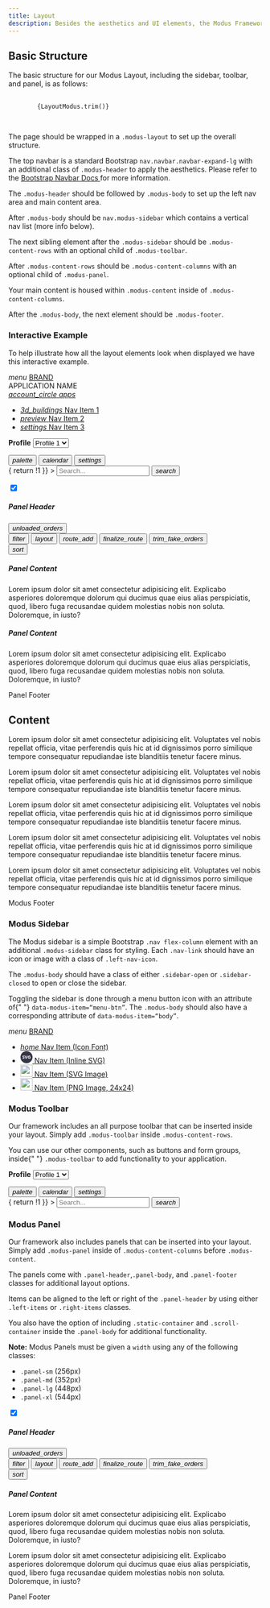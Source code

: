 ```yaml
---
title: Layout
description: Besides the aesthetics and UI elements, the Modus Framework has an optional layout you can use for your web applications.
---
```



<article id="main" className="pr-3">
  <ModusLayoutReferences />
  <h2 id="basic-structure" className="h1 font-weight-bold mt-5">
    Basic Structure
    <a
      className="header-link text-light text-decoration-none font-weight-normal"
      href="#basic-structure"
      aria-label="anchor"
    ></a>
  </h2>
  <p>
    The basic structure for our Modus Layout, including the sidebar, toolbar,
    and panel, is as follows:
  </p>
  <div className="highlight">
    <pre tabIndex={0} className="chroma">
      <code className="language-text" data-lang="text">
        {LayoutModus.trim()}
      </code>
    </pre>
  </div>
  <p>
    The page should be wrapped in a <code>.modus-layout</code> to set up the
    overall structure.
  </p>
  <p>
    The top navbar is a standard Bootstrap
    <code>nav.navbar.navbar-expand-lg</code> with an additional class of
    <code>.modus-header</code> to apply the aesthetics. Please refer to the
    <a href="https://getbootstrap.com/docs/4.6/components/navbar/">
      Bootstrap Navbar Docs
    </a>
    for more information.
  </p>
  <p>
    The <code>.modus-header</code> should be followed by
    <code>.modus-body</code> to set up the left nav area and main content area.
  </p>
  <p>
    After <code>.modus-body</code> should be
    <code>nav.modus-sidebar</code> which contains a vertical nav list (more info
    below).
  </p>
  <p>
    The next sibling element after the <code>.modus-sidebar</code> should be
    <code>.modus-content-rows</code> with an optional child of
    <code>.modus-toolbar</code>.
  </p>
  <p>
    After <code>.modus-content-rows</code> should be
    <code>.modus-content-columns</code> with an optional child of
    <code>.modus-panel</code>.
  </p>
  <p>
    Your main content is housed within <code>.modus-content</code> inside of
    <code>.modus-content-columns</code>.
  </p>
  <p>
    After the <code>.modus-body</code>, the next element should be
    <code>.modus-footer</code>.
  </p>
  <h3 id="interactive-example" className="h2 font-weight-bold mt-3">
    Interactive Example
    <a
      className="header-link text-light text-decoration-none font-weight-normal"
      href="#interactive-example"
      aria-label="anchor"
    ></a>
  </h3>
  <p>
    To help illustrate how all the layout elements look when displayed we have
    this interactive example.
  </p>
  <div className="guide-example-block">
    <div
      className="guide-sample position-relative p-0 border"
      id="interactiveExample"
      style={{ height: "600px", zIndex: 10, backgroundColor: "white" }}
    >
      <div className="modus-layout">
        <nav
          className="navbar nav navbar-expand-lg modus-header"
          id="modusHeader"
        >
          <a id="menuButton" data-modus-item="menu-btn">
            <i className="modus-icon material-icons menu-btn">menu</i>
          </a>
          <a href="#interactive-example" className="navbar-brand">
            BRAND
          </a>
          <div className="navbar-nav mr-auto">
            <div className="navbar-text">
              <span className="h3">APPLICATION NAME</span>
            </div>
          </div>
          <div className="collapse navbar-collapse">
            <div className="navbar-nav ml-auto">
              <a
                href="#interactive-example"
                className="btn btn-lg btn-icon-only btn-text-primary"
              >
                <i className="modus-icon material-icons">account_circle</i>
              </a>
              <a
                href="#interactive-example"
                className="btn btn-lg btn-icon-only btn-text-primary"
              >
                <i className="modus-icon material-icons">apps</i>
              </a>
            </div>
          </div>
        </nav>
        <div
          className="modus-body sidebar-closed"
          data-modus-item="body"
          id="modusBody"
        >
          <nav className="nav flex-column modus-sidebar" id="modusSidebar">
            <ul>
              <li>
                <a href="#interactive-example" className="nav-link active">
                  <span className="left-nav-icon">
                    <i className="modus-icons">3d_buildings</i>
                  </span>
                  Nav Item 1
                </a>
              </li>
              <li>
                <a href="#interactive-example" className="nav-link">
                  <span className="left-nav-icon">
                    <i className="modus-icons">preview</i>
                  </span>
                  Nav Item 2
                </a>
              </li>
              <li>
                <a href="#interactive-example" className="nav-link">
                  <span className="left-nav-icon">
                    <i className="modus-icon material-icons">settings</i>
                  </span>
                  Nav Item 3
                </a>
              </li>
            </ul>
          </nav>
          <div className="modus-content-rows" id="modusContentRows">
            <div className="modus-toolbar" id="modusToolbar">
              <form className="form-inline ml-3 mr-5">
                <div className="form-group">
                  <label className="mr-2">
                    <strong>Profile</strong>
                  </label>
                  <select className="form-control">
                    <option>Profile 1</option>
                    <option>Profile 2</option>
                    <option>Profile 3</option>
                  </select>
                </div>
              </form>
              <button className="btn btn-text-dark btn-lg btn-icon-only">
                <i className="modus-icon material-icons">palette</i>
              </button>
              <button className="btn btn-text-dark btn-lg btn-icon-only">
                <i className="modus-icons">calendar</i>
              </button>
              <button className="btn btn-text-dark btn-lg btn-icon-only">
                <i className="modus-icon material-icons">settings</i>
              </button>
              <form
                className="form-inline ml-5"
                onSubmit={() => {
                  return !1
                }}
              >
                <input
                  type="text"
                  className="form-control"
                  placeholder="Search..."
                />
                <button className="btn btn-text-dark btn-lg btn-icon-only ml-2">
                  <i className="modus-icon material-icons">search</i>
                </button>
              </form>
            </div>
            <div className="modus-content-columns" id="modusContentColumns">
              <div className="modus-panel panel-lg shadow-sm" id="modusPanel">
                <div className="panel-header">
                  <div className="left-items ml-2">
                    <div className="custom-control custom-switch">
                      <input
                        type="checkbox"
                        checked
                        className="custom-control-input"
                        id="customSwitch"
                        name="example1"
                      />
                      <label className="custom-control-label"></label>
                    </div>
                  </div>
                  <h5>Panel Header</h5>
                  <div className="right-items mr-2">
                    <button className="btn btn-icon-only btn-text-dark">
                      <i className="modus-icons">unloaded_orders</i>
                    </button>
                  </div>
                </div>
                <div className="panel-body" style={{ flexGrow: 1 }}>
                  <div className="static-container">
                    <div className="d-flex">
                      <button className="btn btn-icon-only btn-text-dark">
                        <i className="modus-icons">filter</i>
                      </button>
                      <button className="btn btn-icon-only btn-text-dark">
                        <i className="modus-icons">layout</i>
                      </button>
                      <button className="btn btn-icon-only btn-text-dark">
                        <i className="modus-icons">route_add</i>
                      </button>
                      <button className="btn btn-icon-only btn-text-dark disabled">
                        <i className="modus-icons">finalize_route</i>
                      </button>
                      <button className="btn btn-icon-only btn-text-dark disabled">
                        <i className="modus-icons">trim_fake_orders</i>
                      </button>
                    </div>
                    <div className="d-flex">
                      <button className="btn btn-icon-only btn-text-dark align-self-end">
                        <i className="modus-icons">sort</i>
                      </button>
                    </div>
                  </div>
                  <div className="scroll-container p-2">
                    <div className="card">
                      <div className="card-body">
                        <h5 className="card-title">Panel Content</h5>
                        <p>
                          Lorem ipsum dolor sit amet consectetur adipisicing
                          elit. Explicabo asperiores doloremque dolorum qui
                          ducimus quae eius alias perspiciatis, quod, libero
                          fuga recusandae quidem molestias nobis non soluta.
                          Doloremque, in iusto?
                        </p>
                      </div>
                    </div>
                    <div className="card mt-3">
                      <div className="card-body">
                        <h5 className="card-title">Panel Content</h5>
                        <p>
                          Lorem ipsum dolor sit amet consectetur adipisicing
                          elit. Explicabo asperiores doloremque dolorum qui
                          ducimus quae eius alias perspiciatis, quod, libero
                          fuga recusandae quidem molestias nobis non soluta.
                          Doloremque, in iusto?
                        </p>
                      </div>
                    </div>
                  </div>
                </div>
                <div className="panel-footer">Panel Footer</div>
              </div>
              <div className="modus-content p-5" id="modusContent">
                <h1>Content</h1>
                <p>
                  Lorem ipsum dolor sit amet consectetur adipisicing elit.
                  Voluptates vel nobis repellat officia, vitae perferendis quis
                  hic at id dignissimos porro similique tempore consequatur
                  repudiandae iste blanditiis tenetur facere minus.
                </p>
                <p>
                  Lorem ipsum dolor sit amet consectetur adipisicing elit.
                  Voluptates vel nobis repellat officia, vitae perferendis quis
                  hic at id dignissimos porro similique tempore consequatur
                  repudiandae iste blanditiis tenetur facere minus.
                </p>
                <p>
                  Lorem ipsum dolor sit amet consectetur adipisicing elit.
                  Voluptates vel nobis repellat officia, vitae perferendis quis
                  hic at id dignissimos porro similique tempore consequatur
                  repudiandae iste blanditiis tenetur facere minus.
                </p>
                <p>
                  Lorem ipsum dolor sit amet consectetur adipisicing elit.
                  Voluptates vel nobis repellat officia, vitae perferendis quis
                  hic at id dignissimos porro similique tempore consequatur
                  repudiandae iste blanditiis tenetur facere minus.
                </p>
                <p>
                  Lorem ipsum dolor sit amet consectetur adipisicing elit.
                  Voluptates vel nobis repellat officia, vitae perferendis quis
                  hic at id dignissimos porro similique tempore consequatur
                  repudiandae iste blanditiis tenetur facere minus.
                </p>
              </div>
            </div>
          </div>
        </div>
        <div className="modus-footer">Modus Footer</div>
      </div>
    </div>
  </div>
  <h3 id="modus-sidebar" className="h2 font-weight-bold mt-3">
    Modus Sidebar
    <a
      className="header-link text-light text-decoration-none font-weight-normal"
      href="#modus-sidebar"
      aria-label="anchor"
    ></a>
  </h3>
  <p>
    The Modus sidebar is a simple Bootstrap
    <code>.nav flex-column</code> element with an additional
    <code>.modus-sidebar</code> class for styling. Each
    <code>.nav-link</code> should have an icon or image with a class of
    <code>.left-nav-icon</code>.
  </p>
  <p>
    The <code>.modus-body</code> should have a class of either
    <code>.sidebar-open</code> or <code>.sidebar-closed</code> to open or close the
    sidebar.
  </p>
  <p>
    Toggling the sidebar is done through a menu button icon with an attribute of{" "}
    <code>data-modus-item=“menu-btn”</code>. The
    <code>.modus-body</code> should also have a corresponding attribute of
    <code>data-modus-item=“body”</code>.
  </p>
  <div className="guide-example-block">
    <div
      className="guide-sample position-relative p-0 border"
      style={{ height: "300px", zIndex: 10, backgroundColor: "white" }}
      id="sidebarExample"
    >
      <div className="modus-layout">
        <nav className="navbar navbar-expand-lg modus-header">
          <a data-modus-item="menu-btn">
            <i className="modus-icon material-icons menu-btn">menu</i>
          </a>
          <a href="#modus-sidebar" className="navbar-brand">
            BRAND
          </a>
        </nav>
        <div className="modus-body sidebar-open" data-modus-item="body">
          <nav className="nav flex-column modus-sidebar">
            <ul>
              <li>
                <a className="nav-link active" href="#modus-sidebar">
                  <span className="left-nav-icon">
                    <i className="material-icons">home</i>
                  </span>
                  Nav Item (Icon Font)
                </a>
              </li>
              <li>
                <a className="nav-link" href="#modus-sidebar">
                  <span className="left-nav-icon">
                    <svg height="24" width="24">
                      <circle cx="12" cy="12" r="12" fill="#363545"></circle>
                      <text
                        fill="#fff"
                        text-anchor="middle"
                        font-size="9"
                        font-weight="700"
                        font-family="Open Sans"
                        x="12"
                        y="15"
                      >
                        SVG
                      </text>
                    </svg>
                  </span>
                  Nav Item (Inline SVG)
                </a>
              </li>
              <li>
                <a className="nav-link" href="#modus-sidebar">
                  <span className="left-nav-icon">
                    <img src="/img/route.svg" height="24" width="24" alt="" />
                  </span>
                  Nav Item (SVG Image)
                </a>
              </li>
              <li>
                <a className="nav-link" href="#modus-sidebar">
                  <span className="left-nav-icon">
                    <img
                      src="/img/check-mark-orange.png"
                      height="24"
                      width="24"
                      style={{ minWidth: "24px" }}
                      alt=""
                    />
                  </span>
                  Nav Item (PNG Image, 24x24)
                </a>
              </li>
            </ul>
          </nav>
        </div>
      </div>
    </div>
  </div>
  <h3 id="modus-toolbar" className="h2 font-weight-bold mt-3">
    Modus Toolbar
    <a
      className="header-link text-light text-decoration-none font-weight-normal"
      href="#modus-toolbar"
      aria-label="anchor"
    ></a>
  </h3>
  <p>
    Our framework includes an all purpose toolbar that can be inserted inside
    your layout. Simply add <code>.modus-toolbar</code> inside
    <code>.modus-content-rows</code>.
  </p>
  <p>
    You can use our other components, such as buttons and form groups, inside{" "}
    <code>.modus-toolbar</code> to add functionality to your application.
  </p>
  <div className="guide-example-block">
    <div
      className="guide-sample position-relative p-0 border"
      style={{ zIndex: 10, backgroundColor: "white" }}
      id="example-block2"
    >
      <div className="modus-layout">
        <div className="modus-body">
          <div className="modus-content-rows">
            <div className="modus-toolbar">
              <form className="form-inline ml-3 mr-5">
                <div className="form-group">
                  <label className="mr-2">
                    <strong>Profile</strong>
                  </label>
                  <select className="form-control">
                    <option>Profile 1</option>
                    <option>Profile 2</option>
                    <option>Profile 3</option>
                  </select>
                </div>
              </form>
              <button className="btn btn-text-dark btn-lg btn-icon-only">
                <i className="modus-icon material-icons">palette</i>
              </button>
              <button className="btn btn-text-dark btn-lg btn-icon-only">
                <i className="modus-icons">calendar</i>
              </button>
              <button className="btn btn-text-dark btn-lg btn-icon-only">
                <i className="modus-icon material-icons">settings</i>
              </button>
              <form
                className="form-inline ml-5"
                onSubmit={() => {
                  return !1
                }}
              >
                <input
                  type="text"
                  className="form-control"
                  placeholder="Search..."
                />
                <button className="btn btn-text-dark btn-lg btn-icon-only ml-2">
                  <i className="modus-icon material-icons">search</i>
                </button>
              </form>
            </div>
          </div>
        </div>
      </div>
    </div>
  </div>
  <h3 id="modus-panel" className="h2 font-weight-bold mt-3">
    Modus Panel
    <a
      className="header-link text-light text-decoration-none font-weight-normal"
      href="#modus-panel"
      aria-label="anchor"
    ></a>
  </h3>
  <p>
    Our framework also includes panels that can be inserted into your layout.
    Simply add <code>.modus-panel</code> inside of
    <code>.modus-content-columns</code> before <code>.modus-content</code>.
  </p>
  <p>
    The panels come with <code>.panel-header</code>,<code>.panel-body</code>,
    and <code>.panel-footer</code> classes for additional layout options.
  </p>
  <p>
    Items can be aligned to the left or right of the
    <code>.panel-header</code> by using either <code>.left-items</code> or
    <code>.right-items</code> classes.
  </p>
  <p>
    You also have the option of including <code>.static-container</code> and
    <code>.scroll-container</code> inside the <code>.panel-body</code> for additional
    functionality.
  </p>
  <p>
    <strong>Note:</strong> Modus Panels must be given a <code>width</code> using
    any of the following classes:
  </p>
  <ul>
    <li>
      <code>.panel-sm</code> (256px)
    </li>
    <li>
      <code>.panel-md</code> (352px)
    </li>
    <li>
      <code>.panel-lg</code> (448px)
    </li>
    <li>
      <code>.panel-xl</code> (544px)
    </li>
  </ul>
  <div className="guide-example-block">
    <div
      className="guide-sample position-relative p-0 border"
      style={{ height: "400px", zIndex: 10, backgroundColor: "white" }}
      id="example-block3"
    >
      <div className="modus-layout">
        <div className="modus-body">
          <div className="modus-content-rows">
            <div className="modus-content-columns">
              <div className="modus-panel panel-lg shadow-sm">
                <div className="panel-header">
                  <div className="left-items ml-2">
                    <div className="custom-control custom-switch">
                      <input
                        type="checkbox"
                        checked
                        className="custom-control-input"
                        id="exampleSwitch"
                        name="exampleSwitch"
                      />
                      <label className="custom-control-label"></label>
                    </div>
                  </div>
                  <h5>Panel Header</h5>
                  <div className="right-items mr-2">
                    <button className="btn btn-icon-only btn-text-dark">
                      <i className="modus-icons">unloaded_orders</i>
                    </button>
                  </div>
                </div>
                <div className="panel-body" style={{ flexGrow: 1 }}>
                  <div className="static-container">
                    <div className="d-flex">
                      <button className="btn btn-icon-only btn-text-dark">
                        <i className="modus-icons">filter</i>
                      </button>
                      <button className="btn btn-icon-only btn-text-dark">
                        <i className="modus-icons">layout</i>
                      </button>
                      <button className="btn btn-icon-only btn-text-dark">
                        <i className="modus-icons">route_add</i>
                      </button>
                      <button className="btn btn-icon-only btn-text-dark disabled">
                        <i className="modus-icons">finalize_route</i>
                      </button>
                      <button className="btn btn-icon-only btn-text-dark disabled">
                        <i className="modus-icons">trim_fake_orders</i>
                      </button>
                    </div>
                    <div className="d-flex">
                      <button className="btn btn-icon-only btn-text-dark align-self-end">
                        <i className="modus-icons">sort</i>
                      </button>
                    </div>
                  </div>
                  <div className="scroll-container p-2">
                    <div className="card">
                      <div className="card-body">
                        <h5 className="card-title">Panel Content</h5>
                        <p>
                          Lorem ipsum dolor sit amet consectetur adipisicing
                          elit. Explicabo asperiores doloremque dolorum qui
                          ducimus quae eius alias perspiciatis, quod, libero
                          fuga recusandae quidem molestias nobis non soluta.
                          Doloremque, in iusto?
                        </p>
                        <p>
                          Lorem ipsum dolor sit amet consectetur adipisicing
                          elit. Explicabo asperiores doloremque dolorum qui
                          ducimus quae eius alias perspiciatis, quod, libero
                          fuga recusandae quidem molestias nobis non soluta.
                          Doloremque, in iusto?
                        </p>
                      </div>
                    </div>
                  </div>
                </div>
                <div className="panel-footer">Panel Footer</div>
              </div>
              <div className="modus-content"></div>
            </div>
          </div>
        </div>
      </div>
    </div>
  </div>
</article>
